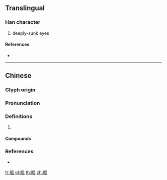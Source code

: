 {{character info/new}}
{{also|眍}}
==Translingual==

===Han character===
{{Han char|rn=109|rad=目|as=11|sn=16|four=|canj=BUSRR}}

# deeply-sunk eyes

====References====
* {{Han ref|kx=0815.390|dkj=23637|dj=1228.340|hdz=42509.130|uh=7798|ud=30616}}

----

==Chinese==
{{zh-forms|s=眍}}

===Glyph origin===
{{Han etym}}

===Pronunciation===
{{zh-pron
|m=kōu
|mc=y
|oc=y
|cat=
}}

===Definitions===
{{zh-hanzi}}

# {{rfdef|zh}}

====Compounds====
{{zh-der|窩瞘眼}}

===References===
* {{R:twedu|C08483}}

[[fr:瞘]]
[[pl:瞘]]
[[th:瞘]]
[[zh:瞘]]